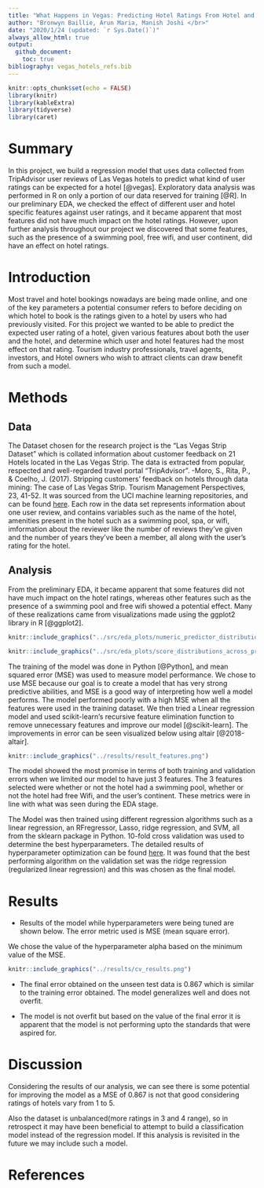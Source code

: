 ```yaml
---
title: "What Happens in Vegas: Predicting Hotel Ratings From Hotel and User Data"
author: "Bronwyn Baillie, Arun Maria, Manish Joshi </br>"
date: "2020/1/24 (updated: `r Sys.Date()`)"
always_allow_html: true
output: 
  github_document:
    toc: true
bibliography: vegas_hotels_refs.bib 
---
```


```r
knitr::opts_chunk$set(echo = FALSE)
library(knitr)
library(kableExtra)
library(tidyverse)
library(caret)
```


# Summary

In this project, we build a regression model that uses data collected from TripAdvisor user reviews of Las Vegas hotels to predict what kind of user ratings can be expected for a hotel [@vegas].  Exploratory data analysis was performed in R on only a portion of our data reserved for training [@R]. In our preliminary EDA, we checked the effect of different user and hotel specific features against user ratings, and it became apparent that most features did not have much impact on the hotel ratings. However, upon further analysis throughout our project we discovered that some features, such as the presence of a swimming pool, free wifi, and user continent, did have an effect on hotel ratings.


# Introduction

Most travel and hotel bookings nowadays are being made online, and one of the key parameters a potential consumer refers to before deciding on which hotel to book is the ratings given to a hotel by users who had previously visited. For this project we wanted to be able to predict the expected user rating of a hotel, given various features about both the user and the hotel, and determine which user and hotel features had the most effect on that rating. Tourism industry professionals, travel agents, investors, and Hotel owners who wish to attract clients can draw benefit from such a model. 

# Methods

## Data

The Dataset chosen for the research project is the “Las Vegas Strip Dataset” which is collated information about customer feedback on 21 Hotels located in the Las Vegas Strip. The data is extracted from popular, respected and well-regarded travel portal “TripAdvisor”. 
-Moro, S., Rita, P., & Coelho, J. (2017). Stripping customers' feedback on hotels through data mining: The case of Las Vegas Strip. Tourism Management Perspectives, 23, 41-52. 
It was sourced from the UCI machine learning repositories, and can be found [here](https://archive.ics.uci.edu/ml/datasets/Las+Vegas+Strip). Each row in the data set represents information about one user review, and contains variables such as the name of the hotel, amenities present in the hotel such as a swimming pool, spa, or wifi, imformation about the reviewer like the number of reviews they've given and the number of years they've been a member, all along with the user's rating for the hotel.


## Analysis

From the preliminary EDA, it became apparent that some features did not have much impact on the hotel ratings, whereas other features such as the presence of a swimming pool and free wifi showed a potential effect. Many of these realizations came from visualizations made using the ggplot2 library in R [@ggplot2]. 

```r
knitr::include_graphics("../src/eda_plots/numeric_predictor_distributions_across_scores.png")

```
```r
knitr::include_graphics("../src/eda_plots/score_distributions_across_predictors.png")

```


The training of the model was done in Python [@Python], and mean squared error (MSE) was used to measure model performance. We chose to use MSE because our goal is to create a model that has very strong predictive abilities, and MSE is a good way of interpreting how well a model performs. The model performed poorly with a high MSE when all the features were used in the training dataset. We then tried a Linear regression model and used scikit-learn's recursive feature elimination function to remove unnecessary features and improve our model [@scikit-learn]. The improvements in error can be seen visualized below using altair [@2018-altair].

```r
knitr::include_graphics("../results/result_features.png")

```


The model showed the most promise in terms of both training and validation errors when we limited our model to have just 3 features. The 3 features selected were whether or not the hotel had a swimming pool, whether or not the hotel had free Wifi, and the user's continent. These metrics were in line with what was seen during the EDA stage.



The Model was then trained using different regression algorithms such as a linear regression, an RFregressor, Lasso, ridge regression, and SVM, all from the sklearn package in Python. 10-fold cross validation was used to determine the best hyperparameters. The detailed results of hyperparameter optimization can be found [here](../results/hyperparamter_results.csv). It was found that the best performing algorithm on the validation set was the ridge regression (regularized linear regression) and this was chosen as the final model.


# Results

- Results of the model while hyperparameters were being tuned are shown below. The error metric used is MSE (mean square error).

We chose the value of the hyperparameter alpha based on the minimum value of the MSE.



```r
knitr::include_graphics("../results/cv_results.png")
```

- The final error obtained on the unseen test data is 0.867 which is similar to the training error obtained. The model generalizes well and does not overfit. 

- The model is not overfit but based on the value of the final error it is apparent that the model is not performing upto the standards that were aspired for.

# Discussion

Considering the results of our analysis, we can see there is some potential for improving the model as a MSE of 0.867 is not that good considering ratings of hotels vary from 1 to 5.

Also the dataset is unbalanced(more ratings in 3 and 4 range), so in retrospect it may have been  beneficial to attempt to build a classification  model instead of the regression model. If this analysis is revisited in the future we may include such a model.


# References